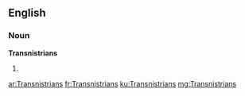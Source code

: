 ==English==

===Noun===
'''Transnistrians'''

# {{plural of|[[Transnistrian]]}}

[[ar:Transnistrians]]
[[fr:Transnistrians]]
[[ku:Transnistrians]]
[[mg:Transnistrians]]